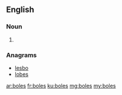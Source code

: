 ==English==

===Noun===
{{head|en}}

# {{plural of|bole}}

===Anagrams===
* [[lesbo#English|lesbo]]
* [[lobes#English|lobes]]

[[ar:boles]]
[[fr:boles]]
[[ku:boles]]
[[mg:boles]]
[[my:boles]]